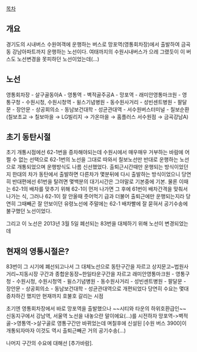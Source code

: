 [[목차]]

== 개요 ==
경기도의 시내버스 수원여객에 운행하는 버스로 망포역(영통회차장)에서 출발하여 금곡동 강남아파트까지 운행하는 노선이다.
여태까지의 수원시내버스가 으레 그랬듯이 이 버스도 노선변경을 못피하던 노선이었는데(...)

== 노선 ==
영통회차장 - 살구골동아A - 영통역 - 벽적골주공A - 망포역 - 래미안영통마크원 - 영통구청 - 수원시청, 수원시청역 - 윌스기념병원 - 동수원사거리 - 성빈센트병원 - 팔달문 - 장안문 - 상공회의소 - 동남보건대학 - 성균관대역 - 서수원버스터미널 - 칠보순환(칠보초교 → 칠보마을 → LG빌리지 → 가온마을 → 홈플러스 서수원점 → 금곡강남A)

== 초기 동탄시절 ==
초기 개통시점에선 62-1번을 증차해야되는데 수원시에서 매우매우 거부하는 바람에 어쩔 수 없는 선택으로 62-1번의 노선을 그대로 따와서 칠보노선만 반대로 운행하는 노선으로 개통되었으며 운행방식도 나름 신선했었다. 출퇴근시간때만 운행되는 방식이었던지 한대의 차가 동탄에서 출발하면 다른차가 몇분뒤에 다시 출발하는 방식이었으니 당연히 반대편에선 61번을 탈려면 몇백분의 대기시간은 그야말로 기본중에 기본. 물론 이때는 62-1의 배차를 맞추기 위해 62-1이 먼저 나가면 그 후에 61번이 배차간격을 맞춰서 나가는 식, 그러나 62-1이 잘 안올때 줏어먹기 급과 더불어 출퇴근에만 운행되는지라 당연히 그때빼곤 잘 안보이던 유령노선에 주말에는 62-1 배차빨에 잘 묻혀서 공기수송에 불구했던 노선이었다.

그리고 이 노선은 2013년 3월 5일 폐선되는 83번을 대체하기 위해 노선이 변경되었는데

== 현재의 영통시절은? ==
83번이 그 시기에 폐선되고나서 그 대체노선으로 동탄구간을 자르고 상지문고~법원사거리~지동시장 구간과 종합운동장~한일타운구간을 자르고 래미안영통마크원 - 영통구청 - 수원시청, 수원시청역 - 윌스기념병원 - 동수원사거리 - 성빈센트병원 - 팔달문 - 장안문 - 상공회의소 - 동남보건대학 - 성균관대역으로 개편되었다 당연히 수요는 몇대 증차하긴 했지만 현재까지 호불호 갈리는 시점

초기엔 영통회차장에서 바로 망포역을 출발했으나 ~~시티와 타운의 하위호환급인~~ 신동지구에서 강남역, 서울역 노선을 내놓으란 말이에요(...)를 시전하자 망포역->벽적골->영통역->살구골로 영통구간만 바뀌었는데 며칠후에 신설된 [수원 버스 3900]이 개통되자마자 이것도 역시 출퇴근빼곤 거의 공기수송(...)

나머지 구간의 수요에 대해선 [추가바람].

